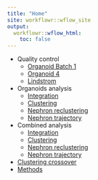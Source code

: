 ```yaml
---
title: "Home"
site: workflowr::wflow_site
output:
  workflowr::wflow_html:
    toc: false
---
```


* Quality control
    * [Organoid Batch 1](01_Organoid123_QC.html)
    * [Organoid 4](02_Organoid4_QC.html)
    * [Lindstrom](05_Lindstrom_QC.html)
* Organoids analysis
    * [Integration](03_Organoids_Integration.html)
    * [Clustering](04_Organoids_Clustering.html)
    * [Nephron reclustering](04B_Organoids_Nephron.html)
    * [Nephron trajectory](04C_Organoids_Trajectory.html)
* Combined analysis
    * [Integration](06_Combined_Integration.html)
    * [Clustering](07_Combined_Clustering.html)
    * [Nephron reclustering](07B_Combined_Nephron.html)
    * [Nephron trajectory](07C_Combined_Trajectory.html)
* [Clustering crossover](08_Crossover.html)
* [Methods](99_Methods.html)
